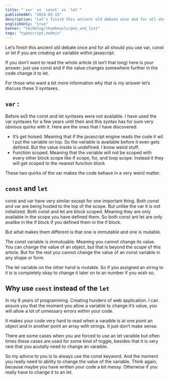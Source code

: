 ```yaml
---
title: "`var` vs `const` vs `let`"
publishedAt: "2024-03-15"
description: "Let’s finish this ancient old debate once and for all should you use var, const or let if you are creating an variable within javascript."
englishOnly: "true"
banner: "techblog/thumbnails/pen_and_list"
tags: "typescript,nodejs"
---
```

Let’s finish this ancient old debate once and for all should you use var, const or let if you are creating an variable within javascript. 

If you don’t want to read the whole article (it isn’t that long) here is your answer: just use const and if the value changes somewhere further in the code change it to let. 

For those who want a bit more information why that is my answer let’s discuss these 3 syntaxes.

## `var` :

Before es5 the const and let syntaxes were not available. I have used the var syntaxes for a few years until then and this syntax has for sure very obvious quirks with it. Here are the ones that I have discovered:

- It’s get hoised. Meaning that if the javascript engine reads the code it wil l put the variable on top. So the variable is available before it even gets defined. But the value inside is undefined. I know weird stuff.
- Function scoped. Meaning that the variable will not be scoped with every other block scope like if scope, for, and loop scope. Instead it they will get scoped to the nearest function block

These two quirks of the var makes the code behave in a very weird matter. 

## `const` and `let`

const and var have very similar except for one important thing. Both const and var are being hosted to the top of the scope. But unlike the var it is not initialized. Both const and let are block scoped. Meaning they are only available in the scope you have defined them. So both const ant let are only availbe in the if block if you defined them in the if block.

But what makes them different is that one is immutable and one is mutable. 

The const variable is immutuable. Meaning you cannot change its value. You can change the value of an object, but that is beyond the scope of this article. But for the rest you cannot change the value of an const variable in any shape or form.

The let variable on the other hand is mutable. So if you assigned an string to it is is completely okay to change it later on to an number if you wish so.

## Why use `const` instead of the `let`

In my 8 years of programming. Creating hunders of web application. I can assure you that the moment you allow a variable to change it’s value, you will allow a lot of unnessary errors within your code.

It makes your code very hard to read when a varaible is at one point an object and in another point an array with strings. It just don’t make sense.

There are some cases when you are forced to use an let varaible but often times these cases are used for some kind of toggle, besides that it is very rare that you acutally need to change an varaible.

So my advice to you is to always use the const keyword. And the moment you really need to ability to change the value of the variable. Think again, because maybe you have written your code a bit messy. Otherwise if you really have to change it to an let.
